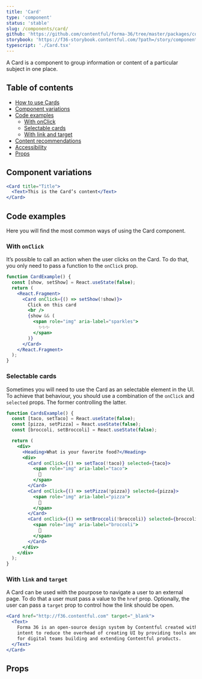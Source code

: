 ```yaml
---
title: 'Card'
type: 'component'
status: 'stable'
slug: /components/card/
github: 'https://github.com/contentful/forma-36/tree/master/packages/components/card/src/card'
storybook: 'https://f36-storybook.contentful.com/?path=/story/components-card--default'
typescript: './Card.tsx'
---
```


A Card is a component to group information or content of a particular subject in one place.

## Table of contents

- [How to use Cards](#how-to-use-buttons)
- [Component variations](#component-variations)
- [Code examples](#code-examples)
  - [With onClick](#with-onclick)
  - [Selectable cards](#selectable-cards)
  - [With link and target](#with-link-and-target)
- [Content recommendations](#content-recommendations)
- [Accessibility](#accessibility)
- [Props](#props)

## Component variations

```jsx
<Card title="Title">
  <Text>This is the Card’s content</Text>
</Card>
```

## Code examples

Here you will find the most common ways of using the Card component.

### With `onClick`

It’s possible to call an action when the user clicks on the Card. To do that, you only need to pass a function to the `onClick` prop.

```jsx
function CardExample() {
  const [show, setShow] = React.useState(false);
  return (
    <React.Fragment>
      <Card onClick={() => setShow(!show)}>
        Click on this card
        <br />
        {show && (
          <span role="img" aria-label="sparkles">
            ✨✨✨
          </span>
        )}
      </Card>
    </React.Fragment>
  );
}
```

### Selectable cards

Sometimes you will need to use the Card as an selectable element in the UI. To achieve that behaviour,
you should use a combination of the `onClick` and `selected` props. The former controlling the latter.

```jsx
function CardsExample() {
  const [taco, setTaco] = React.useState(false);
  const [pizza, setPizza] = React.useState(false);
  const [broccoli, setBroccoli] = React.useState(false);

  return (
    <div>
      <Heading>What is your favorite food?</Heading>
      <div>
        <Card onClick={() => setTaco(!taco)} selected={taco}>
          <span role="img" aria-label="taco">
            🌮
          </span>
        </Card>
        <Card onClick={() => setPizza(!pizza)} selected={pizza}>
          <span role="img" aria-label="pizza">
            🍕
          </span>
        </Card>
        <Card onClick={() => setBroccoli(!broccoli)} selected={broccoli}>
          <span role="img" aria-label="broccoli">
            🥦
          </span>
        </Card>
      </div>
    </div>
  );
}
```

### With `link` and `target`

A Card can be used with the pourpose to navigate a user to an external page. To do that a user must pass a value to the `href` prop.
Optionally, the user can pass a `target` prop to control how the link should be open.

```jsx
<Card href="http://f36.contentful.com" target="_blank">
  <Text>
    Forma 36 is an open-source design system by Contentful created with the
    intent to reduce the overhead of creating UI by providing tools and guidance
    for digital teams building and extending Contentful products.
  </Text>
</Card>
```

## Props


<Props of="Card" />
